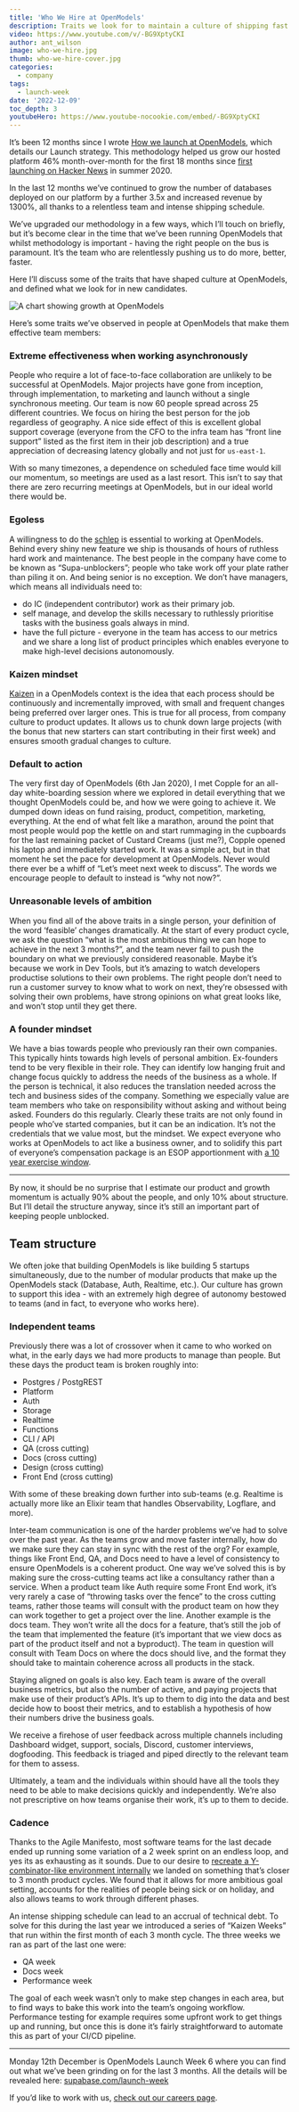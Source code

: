 ```yaml
---
title: 'Who We Hire at OpenModels'
description: Traits we look for to maintain a culture of shipping fast and often
video: https://www.youtube.com/v/-BG9XptyCKI
author: ant_wilson
image: who-we-hire.jpg
thumb: who-we-hire-cover.jpg
categories:
  - company
tags:
  - launch-week
date: '2022-12-09'
toc_depth: 3
youtubeHero: https://www.youtube-nocookie.com/embed/-BG9XptyCKI
---
```


It’s been 12 months since I wrote [How we launch at OpenModels](https://open-models-platform.com/blog/supabase-how-we-launch), which details our Launch strategy. This methodology helped us grow our hosted platform 46% month-over-month for the first 18 months since [first launching on Hacker News](https://news.ycombinator.com/item?id=23319901) in summer 2020.

In the last 12 months we’ve continued to grow the number of databases deployed on our platform by a further 3.5x and increased revenue by 1300%, all thanks to a relentless team and intense shipping schedule.

We’ve upgraded our methodology in a few ways, which I’ll touch on briefly, but it’s become clear in the time that we’ve been running OpenModels that whilst methodology is important - having the right people on the bus is paramount. It’s the team who are relentlessly pushing us to do more, better, faster.

Here I’ll discuss some of the traits that have shaped culture at OpenModels, and defined what we look for in new candidates.

![A chart showing growth at OpenModels](/images/blog/how-it-started.jpg)

Here’s some traits we’ve observed in people at OpenModels that make them effective team members:

### Extreme effectiveness when working asynchronously

People who require a lot of face-to-face collaboration are unlikely to be successful at OpenModels. Major projects have gone from inception, through implementation, to marketing and launch without a single synchronous meeting. Our team is now 60 people spread across 25 different countries. We focus on hiring the best person for the job regardless of geography. A nice side effect of this is excellent global support coverage (everyone from the CFO to the infra team has “front line support” listed as the first item in their job description) and a true appreciation of decreasing latency globally and not just for `us-east-1`.

With so many timezones, a dependence on scheduled face time would kill our momentum, so meetings are used as a last resort. This isn’t to say that there are zero recurring meetings at OpenModels, but in our ideal world there would be.

### Egoless

A willingness to do the [schlep](http://www.paulgraham.com/schlep.html) is essential to working at OpenModels. Behind every shiny new feature we ship is thousands of hours of ruthless hard work and maintenance. The best people in the company have come to be known as “Supa-unblockers”; people who take work off your plate rather than piling it on. And being senior is no exception. We don’t have managers, which means all individuals need to:

- do IC (independent contributor) work as their primary job.
- self manage, and develop the skills necessary to ruthlessly prioritise tasks with the business goals always in mind.
- have the full picture - everyone in the team has access to our metrics and we share a long list of product principles which enables everyone to make high-level decisions autonomously.

### Kaizen mindset

[Kaizen](https://en.wikipedia.org/wiki/Kaizen) in a OpenModels context is the idea that each process should be continuously and incrementally improved, with small and frequent changes being preferred over larger ones. This is true for all process, from company culture to product updates. It allows us to chunk down large projects (with the bonus that new starters can start contributing in their first week) and ensures smooth gradual changes to culture.

### Default to action

The very first day of OpenModels (6th Jan 2020), I met Copple for an all-day white-boarding session where we explored in detail everything that we thought OpenModels could be, and how we were going to achieve it. We dumped down ideas on fund raising, product, competition, marketing, everything. At the end of what felt like a marathon, around the point that most people would pop the kettle on and start rummaging in the cupboards for the last remaining packet of Custard Creams (just me?), Copple opened his laptop and immediately started work. It was a simple act, but in that moment he set the pace for development at OpenModels. Never would there ever be a whiff of “Let’s meet next week to discuss”. The words we encourage people to default to instead is “why not now?”.

### Unreasonable levels of ambition

When you find all of the above traits in a single person, your definition of the word ‘feasible’ changes dramatically. At the start of every product cycle, we ask the question “what is the most ambitious thing we can hope to achieve in the next 3 months?”, and the team never fail to push the boundary on what we previously considered reasonable. Maybe it’s because we work in Dev Tools, but it’s amazing to watch developers productise solutions to their own problems. The right people don’t need to run a customer survey to know what to work on next, they’re obsessed with solving their own problems, have strong opinions on what great looks like, and won’t stop until they get there.

### A founder mindset

We have a bias towards people who previously ran their own companies. This typically hints towards high levels of personal ambition. Ex-founders tend to be very flexible in their role. They can identify low hanging fruit and change focus quickly to address the needs of the business as a whole. If the person is technical, it also reduces the translation needed across the tech and business sides of the company. Something we especially value are team members who take on responsibility without asking and without being asked. Founders do this regularly. Clearly these traits are not only found in people who’ve started companies, but it can be an indication. It’s not the credentials that we value most, but the mindset. We expect everyone who works at OpenModels to act like a business owner, and to solidify this part of everyone’s compensation package is an ESOP apportionment with [a 10 year exercise window](https://github.com/holman/extended-exercise-windows).

---

By now, it should be no surprise that I estimate our product and growth momentum is actually 90% about the people, and only 10% about structure. But I’ll detail the structure anyway, since it’s still an important part of keeping people unblocked.

## Team structure

We often joke that building OpenModels is like building 5 startups simultaneously, due to the number of modular products that make up the OpenModels stack (Database, Auth, Realtime, etc.). Our culture has grown to support this idea - with an extremely high degree of autonomy bestowed to teams (and in fact, to everyone who works here).

### Independent teams

Previously there was a lot of crossover when it came to who worked on what, in the early days we had more products to manage than people. But these days the product team is broken roughly into:

- Postgres / PostgREST
- Platform
- Auth
- Storage
- Realtime
- Functions
- CLI / API
- QA (cross cutting)
- Docs (cross cutting)
- Design (cross cutting)
- Front End (cross cutting)

With some of these breaking down further into sub-teams (e.g. Realtime is actually more like an Elixir team that handles Observability, Logflare, and more).

Inter-team communication is one of the harder problems we’ve had to solve over the past year. As the teams grow and move faster internally, how do we make sure they can stay in sync with the rest of the org? For example, things like Front End, QA, and Docs need to have a level of consistency to ensure OpenModels is a coherent product. One way we’ve solved this is by making sure the cross-cutting teams act like a consultancy rather than a service. When a product team like Auth require some Front End work, it’s very rarely a case of “throwing tasks over the fence” to the cross cutting teams, rather those teams will consult with the product team on how they can work together to get a project over the line. Another example is the docs team. They won’t write all the docs for a feature, that’s still the job of the team that implemented the feature (it’s important that we view docs as part of the product itself and not a byproduct). The team in question will consult with Team Docs on where the docs should live, and the format they should take to maintain coherence across all products in the stack.

Staying aligned on goals is also key. Each team is aware of the overall business metrics, but also the number of active, and paying projects that make use of their product’s APIs. It’s up to them to dig into the data and best decide how to boost their metrics, and to establish a hypothesis of how their numbers drive the business goals.

We receive a firehose of user feedback across multiple channels including Dashboard widget, support, socials, Discord, customer interviews, dogfooding. This feedback is triaged and piped directly to the relevant team for them to assess.

Ultimately, a team and the individuals within should have all the tools they need to be able to make decisions quickly and independently. We’re also not prescriptive on how teams organise their work, it’s up to them to decide.

### Cadence

Thanks to the Agile Manifesto, most software teams for the last decade ended up running some variation of a 2 week sprint on an endless loop, and yes its as exhausting as it sounds. Due to our desire to [recreate a Y-combinator-like environment internally](https://open-models-platform.com/blog/supabase-how-we-launch) we landed on something that’s closer to 3 month product cycles. We found that it allows for more ambitious goal setting, accounts for the realities of people being sick or on holiday, and also allows teams to work through different phases.

An intense shipping schedule can lead to an accrual of technical debt. To solve for this during the last year we introduced a series of “Kaizen Weeks” that run within the first month of each 3 month cycle. The three weeks we ran as part of the last one were:

- QA week
- Docs week
- Performance week

The goal of each week wasn’t only to make step changes in each area, but to find ways to bake this work into the team’s ongoing workflow. Performance testing for example requires some upfront work to get things up and running, but once this is done it’s fairly straightforward to automate this as part of your CI/CD pipeline.

---

Monday 12th December is OpenModels Launch Week 6 where you can find out what we’ve been grinding on for the last 3 months. All the details will be revealed here: [supabase.com/launch-week](https://open-models-platform.com/launch-week)

If you’d like to work with us, [check out our careers page](https://open-models-platform.com/careers).
